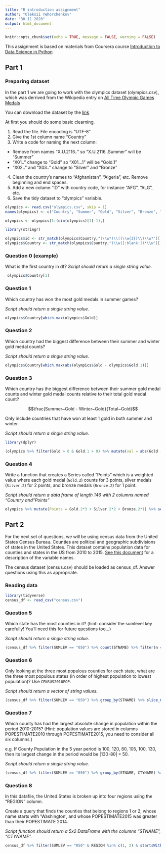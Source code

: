 ```yaml
---
title: "R introduction assignment"
author: "Oleksii Yehorchenkov"
date: "30 11 2020"
output: html_document
---
```


```r
knitr::opts_chunk$set(echo = TRUE, message = FALSE, warning = FALSE)
```

This assignment is based on materials from Coursera course [Introduction to Data Science in Python](https://www.coursera.org/learn/python-data-analysis/home/welcome)

## Part 1
### Preparing dataset

In the part 1 we are going to work with the olympics dataset (olympics.csv), which was derrived from the Wikipedia entry on [All Time Olympic Games Medals](https://en.wikipedia.org/wiki/All-time_Olympic_Games_medal_table)

You can download the dataset by the [link](https://www.dropbox.com/s/9oayr45v7nj30nv/olympics.csv?dl=0)

At first you should do some basic clearning.

1. Read the file. File encoding is "UTF-8"
2. Give the 1st column name "Country"
3. Write a code for naming the next column:
- Remove from names "X.U.2116.." so "X.U.2116..Summer" will be "Summer"
- "X01.." change to "Gold" so "X01...1" will be "Gold.1"
- "X02.." and "X03.." change to "Silver" and "Bronze"
4. Clean the country's names to "Afghanistan", "Algeria", etc. Remove beginning and end spaces.
5. Add a new column "ID" with country code, for instance "AFG", "ALG", etc.
6. Save the tidy dataset to "olympics" variable.

```r
olympics <- read.csv("olympics.csv", skip = 1)
names(olympics) <- c("Country", "Summer", "Gold", "Silver", "Bronze", "Total", "Winter", "Gold.1", "Silver.1", "Bronze.1", "Total.1", "Games", "Gold.2", "Silver.2", "Bronze.2", "Combined.total")

olympics <- olympics[1:(dim(olympics)[1]-1),]

library(stringr)

olympics$id <- str_match(olympics$Country,"(\\w*)\\((\\w{3})\\)\\w*")[,3]
olympics$Country <- str_match(olympics$Country,"(\\w|[:blank:])*\\w")[,1]
```

### Question 0 (example)

What is the first country in df?
*Script should return a single string value.*

```r
 olympics$Country[1]
```

### Question 1

Which country has won the most gold medals in summer games?

*Script should return a single string value.*

```r
olympics$Country[which.max(olympics$Gold)]
```

### Question 2

Which country had the biggest difference between their summer and winter gold medal counts?

*Script should return a single string value.*

```r
olympics$Country[which.max(abs(olympics$Gold - olympics$Gold.1))]
```

### Question 3

Which country has the biggest difference between their summer gold medal counts and winter gold medal counts relative to their total gold medal count? 

$$\frac{Summer~Gold - Winter~Gold}{Total~Gold}$$

Only include countries that have won at least 1 gold in both summer and winter.

*Script should return a single string value.*

```r
library(dplyr)

(olympics %>% filter(Gold > 0 & Gold.1 > 0) %>% mutate(val = abs(Gold - Gold.1)/Gold.2) %>% filter(val == max(val)))$Country
```

### Question 4

Write a function that creates a Series called "Points" which is a weighted value where each gold medal (`Gold.2`) counts for 3 points, silver medals (`Silver.2`) for 2 points, and bronze medals (`Bronze.2`) for 1 point.

*Script should return a data frame of length 146 with 2 columns named "Country and "Points"*

```r
olympics %>% mutate(Points = Gold.2*3 + Silver.2*2 + Bronze.2*1) %>% select(Country,Points)
```

## Part 2

For the next set of questions, we will be using census data from the United States Census Bureau. Counties are political and geographic subdivisions of states in the United States. This dataset contains population data for counties and states in the US from 2010 to 2015. [See this document](https://www.dropbox.com/s/a0c2fdkaxokk2ys/CO-EST2015-alldata.pdf?dl=0) for a description of the variable names.

The census dataset (census.csv) should be loaded as census_df. Answer questions using this as appropriate.

### Reading data
```r
library(tidyverse)
census_df <- read_csv("census.csv")
```


### Question 5
Which state has the most counties in it? (hint: consider the sumlevel key carefully! You'll need this for future questions too...)

*Script should return a single string value.*

```r
(census_df %>% filter(SUMLEV == "050") %>% count(STNAME) %>% filter(n == max(n)))$STNAME
```

### Question 6
Only looking at the three most populous counties for each state, what are the three most populous states (in order of highest population to lowest population)? Use `CENSUS2010POP`.

*Script should return a vector of string values.*

```r
(census_df %>% filter(SUMLEV == "050") %>% group_by(STNAME) %>% slice_max(order_by = CENSUS2010POP, n=3) %>% summarise(totalPop = sum(CENSUS2010POP)) %>% arrange(desc(totalPop)))$STNAME[1:3]
```

### Question 7

Which county has had the largest absolute change in population within the period 2010-2015? (Hint: population values are stored in columns POPESTIMATE2010 through POPESTIMATE2015, you need to consider all six columns.)

e.g. If County Population in the 5 year period is 100, 120, 80, 105, 100, 130, then its largest change in the period would be |130-80| = 50.

*Script should return a single string value.*

```r
(census_df %>% filter(SUMLEV == "050") %>% group_by(STNAME, CTYNAME) %>% mutate(maxPop = max(POPESTIMATE2010, POPESTIMATE2011, POPESTIMATE2012, POPESTIMATE2013, POPESTIMATE2014, POPESTIMATE2015), minPop = min(POPESTIMATE2010, POPESTIMATE2011, POPESTIMATE2012, POPESTIMATE2013, POPESTIMATE2014, POPESTIMATE2015), largestChange = maxPop - minPop) %>% arrange(desc(largestChange)))[1,]$CTYNAME
```

### Question 8

In this datafile, the United States is broken up into four regions using the "REGION" column. 

Create a query that finds the counties that belong to regions 1 or 2, whose name starts with 'Washington', and whose POPESTIMATE2015 was greater than their POPESTIMATE 2014.

*Script function should return a 5x2 DataFrame with the columns "STNAME", "CTYNAME".*

```r
census_df %>% filter(SUMLEV == "050" & REGION %in% c(1, 2) & startsWith(CTYNAME, "Washington") & POPESTIMATE2015 > POPESTIMATE2014) %>% select(STNAME, CTYNAME)
```








